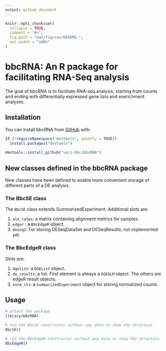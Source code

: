 ```yaml
---
output: github_document
---
```


<!-- README.md is generated from README.Rmd. Please edit that file -->

```r
knitr::opts_chunk$set(
  collapse = TRUE,
  comment = "#>",
  fig.path = "man/figures/README-",
  out.width = "100%"
)
```
# bbcRNA: An R package for facilitating RNA-Seq analysis

The goal of bbcRNA is to facilitate RNA-seq analysis, starting from counts and 
ending with differentially expressed gene lists and enerichment analyses.

## Installation

You can install bbcRNA from [GitHub](https://github.com/vari-bbc) with:

``` r
if (!requireNamespace("devtools", quietly = TRUE))
  install.packages("devtools")
  
devtools::install_github("vari-bbc/bbcRNA")
```
## New classes defined in the bbcRNA package

New classes have been defined to enable more convenient storage of different
parts of a DE analysis.

### The BbcSE class

The `BbcSE` class extends SummarizedExperiment. Additional slots are:

1. `aln_rates`: a matrix containing alignment metrics for samples.
2. `edger` : a `BbcEdgeR` object.
3. `deseq2`: For storing DESeqDataSet and DESeqResults; not implemented yet.

### The BbcEdgeR class

Slots are:

1. `dgelist`: a `DGEList` object.
2. `de_results`: a list. First element is always a `DGEGLM` object. The others
are edgeR result objects.
3. `norm_cts`: a `SummarizedExperiment` object for storing normalized counts.

## Usage

```r
# attach the package
library(bbcRNA)

# run the BbcSE constructor without any data to show the structure 
BbcSE()

# run the BbcEdgeR constructor without any data to show the structure 
BbcEdgeR()

```
    
